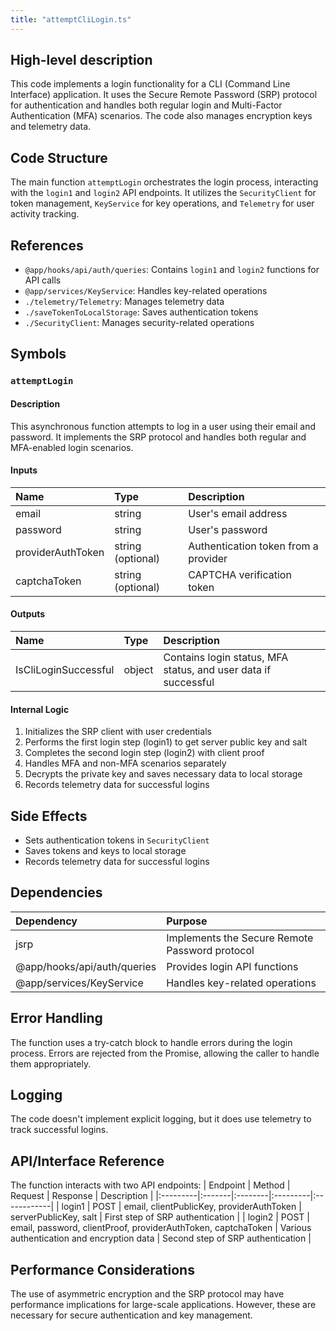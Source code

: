 ```yaml
---
title: "attemptCliLogin.ts"
---
```


## High-level description
This code implements a login functionality for a CLI (Command Line Interface) application. It uses the Secure Remote Password (SRP) protocol for authentication and handles both regular login and Multi-Factor Authentication (MFA) scenarios. The code also manages encryption keys and telemetry data.

## Code Structure
The main function `attemptLogin` orchestrates the login process, interacting with the `login1` and `login2` API endpoints. It utilizes the `SecurityClient` for token management, `KeyService` for key operations, and `Telemetry` for user activity tracking.

## References
- `@app/hooks/api/auth/queries`: Contains `login1` and `login2` functions for API calls
- `@app/services/KeyService`: Handles key-related operations
- `./telemetry/Telemetry`: Manages telemetry data
- `./saveTokenToLocalStorage`: Saves authentication tokens
- `./SecurityClient`: Manages security-related operations

## Symbols

### `attemptLogin`
#### Description
This asynchronous function attempts to log in a user using their email and password. It implements the SRP protocol and handles both regular and MFA-enabled login scenarios.

#### Inputs
| Name | Type | Description |
|:-----|:-----|:------------|
| email | string | User's email address |
| password | string | User's password |
| providerAuthToken | string (optional) | Authentication token from a provider |
| captchaToken | string (optional) | CAPTCHA verification token |

#### Outputs
| Name | Type | Description |
|:-----|:-----|:------------|
| IsCliLoginSuccessful | object | Contains login status, MFA status, and user data if successful |

#### Internal Logic
1. Initializes the SRP client with user credentials
2. Performs the first login step (login1) to get server public key and salt
3. Completes the second login step (login2) with client proof
4. Handles MFA and non-MFA scenarios separately
5. Decrypts the private key and saves necessary data to local storage
6. Records telemetry data for successful logins

## Side Effects
- Sets authentication tokens in `SecurityClient`
- Saves tokens and keys to local storage
- Records telemetry data for successful logins

## Dependencies
| Dependency | Purpose |
|:-----------|:--------|
| jsrp | Implements the Secure Remote Password protocol |
| @app/hooks/api/auth/queries | Provides login API functions |
| @app/services/KeyService | Handles key-related operations |

## Error Handling
The function uses a try-catch block to handle errors during the login process. Errors are rejected from the Promise, allowing the caller to handle them appropriately.

## Logging
The code doesn't implement explicit logging, but it does use telemetry to track successful logins.

## API/Interface Reference
The function interacts with two API endpoints:
| Endpoint | Method | Request | Response | Description |
|:---------|:-------|:--------|:---------|:------------|
| login1 | POST | email, clientPublicKey, providerAuthToken | serverPublicKey, salt | First step of SRP authentication |
| login2 | POST | email, password, clientProof, providerAuthToken, captchaToken | Various authentication and encryption data | Second step of SRP authentication |

## Performance Considerations
The use of asymmetric encryption and the SRP protocol may have performance implications for large-scale applications. However, these are necessary for secure authentication and key management.